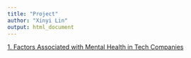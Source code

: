 ```yaml
---
title: "Project"
author: "Xinyi Lin"
output: html_document
---
```


[1. Factors Associated with Mental Health in Tech Companies](https://runanon.github.io/final.github.io/)